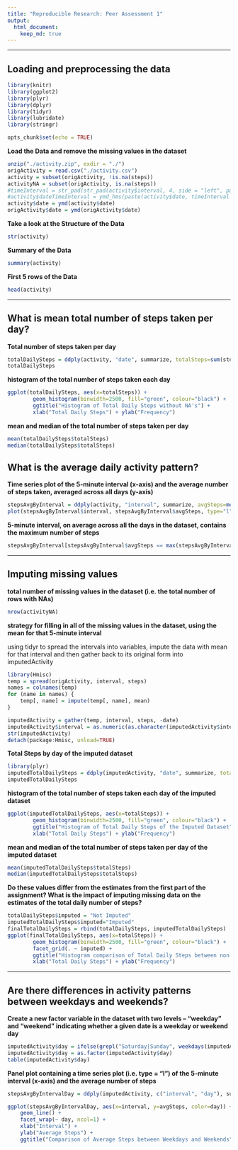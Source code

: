 ```yaml
---
title: "Reproducible Research: Peer Assessment 1"
output: 
  html_document:
    keep_md: true
---
```


---

## Loading and preprocessing the data



```r
library(knitr)
library(ggplot2)
library(plyr)
library(dplyr)
library(tidyr)
library(lubridate)
library(stringr)

opts_chunk$set(echo = TRUE)
```

**Load the Data and remove the missing values in the dataset**

```r
unzip("./activity.zip", exdir = "./")
origActivity = read.csv("./activity.csv")
activity = subset(origActivity, !is.na(steps))
activityNA = subset(origActivity, is.na(steps))
#timeInterval = str_pad(str_pad(activity$interval, 4, side = "left", pad = "0"), 6, side="right", "0")
#activity$dateTimeInterval = ymd_hms(paste(activity$date, timeInterval , " "))
activity$date = ymd(activity$date)
origActivity$date = ymd(origActivity$date)
```

**Take a look at the Structure of the Data**

```r
str(activity)
```


**Summary of the Data**

```r
summary(activity)
```

**First 5 rows of the Data**
```r
head(activity)
```

---

## What is mean total number of steps taken per day?

**Total number of steps taken per day**

```r
totalDailySteps = ddply(activity, "date", summarize, totalSteps=sum(steps))
totalDailySteps
```

**histogram of the total number of steps taken each day**

```r
ggplot(totalDailySteps, aes(x=totalSteps)) +
        geom_histogram(binwidth=2500, fill="green", colour="black") +
        ggtitle("Histogram of Total Daily Steps without NA's") +
        xlab("Total Daily Steps") + ylab("Frequency")

```

**mean and median of the total number of steps taken per day**

```r
mean(totalDailySteps$totalSteps)
median(totalDailySteps$totalSteps)
```

## What is the average daily activity pattern?

**Time series plot of the 5-minute interval (x-axis) and the average number of steps taken, averaged across all days (y-axis)**

```r
stepsAvgByInterval = ddply(activity, "interval", summarize, avgSteps=mean(steps))
plot(stepsAvgByInterval$interval, stepsAvgByInterval$avgSteps, type="l", col="red", ylab="Average Steps", xlab="Interval", main="Average Steps by Interval")
```

**5-minute interval, on average across all the days in the dataset, contains the maximum number of steps**

```r
stepsAvgByInterval[stepsAvgByInterval$avgSteps == max(stepsAvgByInterval$avgSteps), ]
```

---

## Imputing missing values

**total number of missing values in the dataset (i.e. the total number of rows with NAs)**
```r
nrow(activityNA)
```

**strategy for filling in all of the missing values in the dataset, using the mean for that 5-minute interval**

using tidyr to spread the intervals into variables, impute the data with mean for that interval and then gather back to its original form into imputedActivity 

```r
library(Hmisc)
temp = spread(origActivity, interval, steps)
names = colnames(temp)
for (name in names) {
    temp[, name] = impute(temp[, name], mean)
}

imputedActivity = gather(temp, interval, steps, -date)
imputedActivity$interval = as.numeric(as.character(imputedActivity$interval))
str(imputedActivity)
detach(package:Hmisc, unload=TRUE)
```

**Total Steps by day of the imputed dataset**

```r
library(plyr)
imputedTotalDailySteps = ddply(imputedActivity, "date", summarize, totalSteps=sum(steps))
imputedTotalDailySteps
```

**histogram of the total number of steps taken each day of the imputed dataset**

```r
ggplot(imputedTotalDailySteps, aes(x=totalSteps)) +
        geom_histogram(binwidth=2500, fill="green", colour="black") +
        ggtitle("Histogram of Total Daily Steps of the Imputed Dataset") +
        xlab("Total Daily Steps") + ylab("Frequency")

```

**mean and median of the total number of steps taken per day of the imputed dataset**

```r
mean(imputedTotalDailySteps$totalSteps)
median(imputedTotalDailySteps$totalSteps)
```

**Do these values differ from the estimates from the first part of the assignment? What is the impact of imputing missing data on the estimates of the total daily number of steps?**

```r
totalDailySteps$imputed = "Not Imputed"
imputedTotalDailySteps$imputed="Imputed"
finalTotalDailySteps = rbind(totalDailySteps, imputedTotalDailySteps)
ggplot(finalTotalDailySteps, aes(x=totalSteps)) +
        geom_histogram(binwidth=2500, fill="green", colour="black") +
        facet_grid(. ~ imputed) +
        ggtitle("Histogram comparison of Total Daily Steps between non imputed and imputed dataset") +
        xlab("Total Daily Steps") + ylab("Frequency")
```

---

## Are there differences in activity patterns between weekdays and weekends?

**Create a new factor variable in the dataset with two levels – “weekday” and “weekend” indicating whether a given date is a weekday or weekend day**
```r
imputedActivity$day = ifelse(grepl("Saturday|Sunday", weekdays(imputedActivity$date), ignore.case = FALSE), "weekend", "weekday")
imputedActivity$day = as.factor(imputedActivity$day)
table(imputedActivity$day)
```
**Panel plot containing a time series plot (i.e. type = "l") of the 5-minute interval (x-axis) and the average number of steps**

```r
stepsAvgByIntervalDay = ddply(imputedActivity, c("interval", "day"), summarize, avgSteps=mean(steps))

ggplot(stepsAvgByIntervalDay, aes(x=interval, y=avgSteps, color=day)) +
    geom_line() +
    facet_wrap(~ day, ncol=1) +
    xlab("Interval") +
    ylab("Average Steps") +
    ggtitle("Comparison of Average Steps between Weekdays and Weekends")
```





